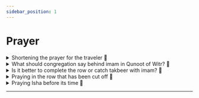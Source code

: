```yaml
---
sidebar_position: 1
---
```


# Prayer

<details>
<summary style={{fontWeight: "bold"}}>
Shortening the prayer for the traveler 📃
</summary>

**Q:** May Allaah benefit you. The questioner says: We came to perform Umrah and we will stay for a month. Is it permissible for us to take the travel license and shorten the prayers?

**A:** This is a matter of dispute among scholars. What is apparent to me is that you are travelers and you can shorten your prayer if you do not pray with the imam. As for the one who prays with the imam, he must complete it. And you can break your fast. This is more correct with me, and Allaah knows best

</details>

<details>
<summary style={{fontWeight: "bold"}}>
What should congregation say behind imam in Qunoot of Witr? 📃
</summary>

**Q:** May Allaah be good to you. The questioner says: What does the congregation say when they hear imam in the Witr qunoot glorifying Allaah and praising Him?

**A:** They should remain silent. They should not say, O Allaah, nor Glory be to You. And the imam's praise is also praise for the followers. If the congregation hears the imam praising Allaah, they listen to the praise of Allaah Almighty. And if there was something to be said, it would have been transmitted to us at the time of the Messenger of Allaah, may Allaah’s prayers and peace be upon him, or at the time of the Companions, may Allaah be pleased with them. And if the imam makes supplication, then the followers say "Ameen".

</details>

<details>
<summary style={{fontWeight: "bold"}}>
Is it better to complete the row or catch takbeer with imam? 📃
</summary>

**Q:** May Allaah be good to you. The questioner says: Is it better when establishing the prayer in the Prophet’s Mosque to complete the first rows and fill in the spaces? Or hasten to say the takbeer with the imam?

**A:** It is better for you to advance until the rows are even and to fill the gap, even if you miss a rak’ah. The reward is for you, praise be to Allaah. Because what prevented you from saying takbeer with the imam is a legal barrier, which is advancing and filling the ranks. And whoever is prevented by the legal impediment from a deed, the reward for that deed is written for him. By the grace of Allaah, you will be rewarded. The first reward: You go forward and straighten the ranks, and the Prophet, may Allaah’s prayers and peace be upon him, said: Go forward and +!!!take care of me!!!+. And the second reward: the reward of catching the prayer from the beginning legislatively. But if there is a rak’ah left and you fear missing the congregation, then enter with the row and pray with them, I mean the nearest row that you catch until you catch up with the congregation. The interest of catching the congregation here is higher than the interest of completing the rows, and Allaah knows best

</details>

<details>
<summary style={{fontWeight: "bold"}}>
Praying in the row that has been cut off 📃
</summary>

**Q:** May Allaah reward you. The questioner says which is better: praying in the first row that has been cut off or praying in the third row that has been connected.

**A:** Perhaps the questioner wants to be in this mosque now. Is it better to pray in the row next to the imam? Because now there is a row next to the imam on his right, or we pray in the rows behind. It is better to pray in the rows behind, because standing next to the imam without need is contrary to the Sunnah. He does not stand alongside the imam unless the one who is praying behind the imam does not find space behind the imam. As for standing alongside the imam with a place behind, this is contrary to the Sunnah of the Messenger of Allaah, may Allaah’s prayers and peace be upon him. And also because the one who stands in this row it is feared that he may step ahead of the imam. And whoever precedes the imam in prayer, even by a step, his prayer is invalidated according to the majority. It is the most correct of the sayings of the scholars. So praying in the back rows is better than the row next to the imam, yes

</details>

<details>
<summary style={{fontWeight: "bold"}}>
Praying Isha before its time 📃
</summary>

**Q:** May Allaah reward you. The questioner says that in some western countries they pray Isha before the time by the Fiqh Council, so is it permissible for us to pray with them?

**A:** Degrees are not what's considered. Rather, what's considered is the legal signs. The legal sign of Isha prayer is the setting of the red twilight. It is not permissible for Muslims to pray Isha while they see the red twilight. The sign of the Maghrib prayer is sunset. When the sun sets, the time for Maghrib prayer begins. The point is not in degrees that contradict these legal signs. And in my theoretical study, It appeared to me that the degree in terms of pure sight in Europe is the twelfth degree. Some scholars see the fifteenth degree. The Fiqh Academy considers the seventeenth or eighteenth degree. But the legislative signs take presedence over all this talk. If the legal sign does not appear, then the Muslims in the country must agree on a time whether they take the degree decided by the Fiqh Council, or the old degree in Europe, which has many in the past, which is the fourteenth, or the twelfth degree, provided that this does not contradict the legal sign. And it does not lead to fitnah. Rather, they are keen to agree that they meet and agree on a time. It is not permissible, brothers, it is not permissible to violate the legal signs in favor of impressive sayings. And the strange fatwas that I heard these days are that a mufti issues fatwas that the countries in which the day is long in Ramadan but has night and day, but the day is long. He said they fast with the number of hours of fasting in Mecca. So he permitted them to break the fast, Allaah forbid, while they see the sun. This is undoubtedly a false statement. It is not permissible to take it or consider it, so what counts is the legal signs, in fasting from the true dawn until sunset. As long as the signs are visible, even if the day is long, then it is obligatory to sound and fine the sheep, because time rotates, and the fast may have been 3 hours. Rather, I was informed that in some regions, at times, fasting is 1/2 hour. So do we tell them to take also from the night as we told them to leave some of the day? There is no doubt that these sayings are invalid, and the legal sign is what counts. Perhaps we suffice with this. I ask Allaah Almighty to accept from me and from you and to make us all among His righteous servants, and Allaah knows best, and may Allaah’s blessings and peace be upon our Prophet

</details>

---